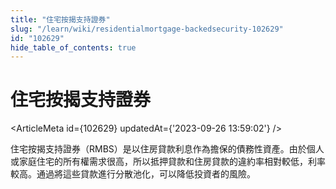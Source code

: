 ```yaml
---
title: "住宅按揭支持證券"
slug: "/learn/wiki/residentialmortgage-backedsecurity-102629"
id: "102629"
hide_table_of_contents: true
---
```



# 住宅按揭支持證券

<ArticleMeta id={102629} updatedAt={'2023-09-26 13:59:02'} />
<div className='border-solid border-b border-t-0 my-4 border-[var(--ifm-color-gray-300)]' />

住宅按揭支持證券（RMBS）是以住房貸款利息作為擔保的債務性資產。由於個人或家庭住宅的所有權需求很高，所以抵押貸款和住房貸款的違約率相對較低，利率較高。通過將這些貸款進行分散池化，可以降低投資者的風險。
